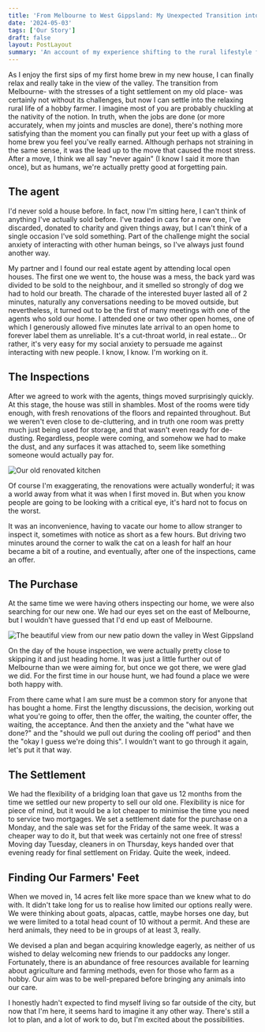 ```yaml
---
title: 'From Melbourne to West Gippsland: My Unexpected Transition into Hobby Farming'
date: '2024-05-03'
tags: ['Our Story']
draft: false
layout: PostLayout
summary: 'An account of my experience shifting to the rural lifestyle from Melbourne to get started on a small hobby farm on a sloped property in the West of Gippsland.'
---
```


As I enjoy the first sips of my first home brew in my new house, I can finally relax and really take in the view of the valley. The transition from Melbourne- with the stresses of a tight settlement on my old place- was certainly not without its challenges, but now I can settle into the relaxing rural life of a hobby farmer. I imagine most of you are probably chuckling at the nativity of the notion. In truth, when the jobs are done (or more accurately, when my joints and muscles are done), there's nothing more satisfying than the moment you can finally put your feet up with a glass of home brew you feel you've really earned. Although perhaps not straining in the same sense, it was the lead up to the move that caused the most stress. After a move, I think we all say "never again" (I know I said it more than once), but as humans, we're actually pretty good at forgetting pain.

## The agent

I'd never sold a house before. In fact, now I'm sitting here, I can't think of anything I've actually sold before. I've traded in cars for a new one, I've discarded, donated to charity and given things away, but I can't think of a single occasion I've sold something. Part of the challenge might the social anxiety of interacting with other human beings, so I've always just found another way.

My partner and I found our real estate agent by attending local open houses. The first one we went to, the house was a mess, the back yard was divided to be sold to the neighbour, and it smelled so strongly of dog we had to hold our breath. The charade of the interested buyer lasted all of 2 minutes, naturally any conversations needing to be moved outside, but nevertheless, it turned out to be the first of many meetings with one of the agents who sold our home. I attended one or two other open homes, one of which I generously allowed five minutes late arrival to an open home to forever label them as unreliable. It's a cut-throat world, in real estate... Or rather, it's very easy for my social anxiety to persuade me against interacting with new people. I know, I know. I'm working on it.

## The Inspections

After we agreed to work with the agents, things moved surprisingly quickly. At this stage, the house was still in shambles. Most of the rooms were tidy enough, with fresh renovations of the floors and repainted throughout. But we weren't even close to de-cluttering, and in truth one room was pretty much just being used for storage, and that wasn't even ready for de-dusting. Regardless, people were coming, and somehow we had to make the dust, and any surfaces it was attached to, seem like something someone would actually pay for.

![Our old renovated kitchen](/static/images/unexpected/kitchen.jpg)

Of course I'm exaggerating, the renovations were actually wonderful; it was a world away from what it was when I first moved in. But when you know people are going to be looking with a critical eye, it's hard not to focus on the worst.

It was an inconvenience, having to vacate our home to allow stranger to inspect it, sometimes with notice as short as a few hours. But driving two minutes around the corner to walk the cat on a leash for half an hour became a bit of a routine, and eventually, after one of the inspections, came an offer.

## The Purchase

At the same time we were having others inspecting our home, we were also searching for our new one. We had our eyes set on the east of Melbourne, but I wouldn't have guessed that I'd end up east of Melbourne.

![The beautiful view from our new patio down the valley in West Gippsland](/static/images/unexpected/view.jpg)

On the day of the house inspection, we were actually pretty close to skipping it and just heading home. It was just a little further out of Melbourne than we were aiming for, but once we got there, we were glad we did. For the first time in our house hunt, we had found a place we were both happy with.

From there came what I am sure must be a common story for anyone that has bought a home. First the lengthy discussions, the decision, working out what you're going to offer, then the offer, the waiting, the counter offer, the waiting, the acceptance. And then the anxiety and the "what have we done?" and the "should we pull out during the cooling off period" and then the "okay I guess we're doing this". I wouldn't want to go through it again, let's put it that way.

## The Settlement

We had the flexibility of a bridging loan that gave us 12 months from the time we settled our new property to sell our old one. Flexibility is nice for piece of mind, but it would be a lot cheaper to minimise the time you need to service two mortgages. We set a settlement date for the purchase on a Monday, and the sale was set for the Friday of the same week. It was a cheaper way to do it, but that week was certainly not one free of stress! Moving day Tuesday, cleaners in on Thursday, keys handed over that evening ready for final settlement on Friday. Quite the week, indeed.

## Finding Our Farmers' Feet

When we moved in, 14 acres felt like more space than we knew what to do with. It didn't take long for us to realise how limited our options really were. We were thinking about goats, alpacas, cattle, maybe horses one day, but we were limited to a total head count of 10 without a permit. And these are herd animals, they need to be in groups of at least 3, really.

We devised a plan and began acquiring knowledge eagerly, as neither of us wished to delay welcoming new friends to our paddocks any longer. Fortunately, there is an abundance of free resources available for learning about agriculture and farming methods, even for those who farm as a hobby. Our aim was to be well-prepared before bringing any animals into our care.

I honestly hadn't expected to find myself living so far outside of the city, but now that I'm here, it seems hard to imagine it any other way. There's still a lot to plan, and a lot of work to do, but I'm excited about the possibilities.
